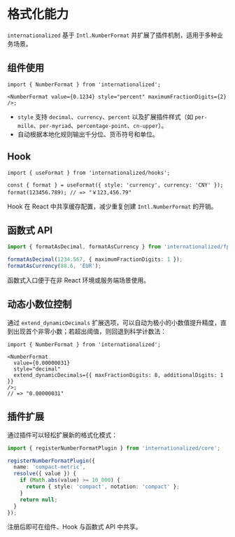 # 格式化能力

`internationalized` 基于 `Intl.NumberFormat` 并扩展了插件机制，适用于多种业务场景。

## 组件使用

```tsx
import { NumberFormat } from 'internationalized';

<NumberFormat value={0.1234} style="percent" maximumFractionDigits={2} />;
```

- `style` 支持 `decimal`、`currency`、`percent` 以及扩展插件样式（如 `per-mille`、`per-myriad`、`percentage-point`、`cn-upper`）。
- 自动根据本地化规则输出千分位、货币符号和单位。

## Hook

```tsx
import { useFormat } from 'internationalized/hooks';

const { format } = useFormat({ style: 'currency', currency: 'CNY' });
format(123456.789); // => "￥123,456.79"
```

Hook 在 React 中共享缓存配置，减少重复创建 `Intl.NumberFormat` 的开销。

## 函数式 API

```ts
import { formatAsDecimal, formatAsCurrency } from 'internationalized/fp';

formatAsDecimal(1234.567, { maximumFractionDigits: 1 });
formatAsCurrency(88.6, 'EUR');
```

函数式入口便于在非 React 环境或服务端场景使用。

## 动态小数位控制

通过 `extend_dynamicDecimals` 扩展选项，可以自动为极小的小数值提升精度，直到出现首个非零小数；若超出阈值，则回退到科学计数法：

```tsx
import { NumberFormat } from 'internationalized';

<NumberFormat
  value={0.00000031}
  style="decimal"
  extend_dynamicDecimals={{ maxFractionDigits: 8, additionalDigits: 1 }}
/>;
// => "0.00000031"
```

## 插件扩展

通过插件可以轻松扩展新的格式化模式：

```ts
import { registerNumberFormatPlugin } from 'internationalized/core';

registerNumberFormatPlugin({
  name: 'compact-metric',
  resolve({ value }) {
    if (Math.abs(value) >= 10_000) {
      return { style: 'compact', notation: 'compact' };
    }
    return null;
  }
});
```

注册后即可在组件、Hook 与函数式 API 中共享。
